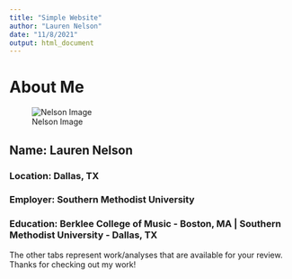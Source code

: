 ```yaml
---
title: "Simple Website"
author: "Lauren Nelson"
date: "11/8/2021"
output: html_document
---
```


# About Me



![Nelson Image](/Users/lnelson/Box/MSDS/MSDS_6306_Doing-Data-Science-Master/Unit 12/Assignments/Simple Website/Simple Website/Nelson4401.png)

## Name: Lauren Nelson

### Location: Dallas, TX

### Employer: Southern Methodist University

### Education: Berklee College of Music - Boston, MA | Southern Methodist University - Dallas, TX






The other tabs represent work/analyses that are available for your review.  Thanks for checking out my work!
